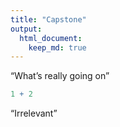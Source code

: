 ```yaml
---
title: "Capstone"
output: 
  html_document:
    keep_md: true
---
```


"What's really going on"

```r
1 + 2
```

"Irrelevant"